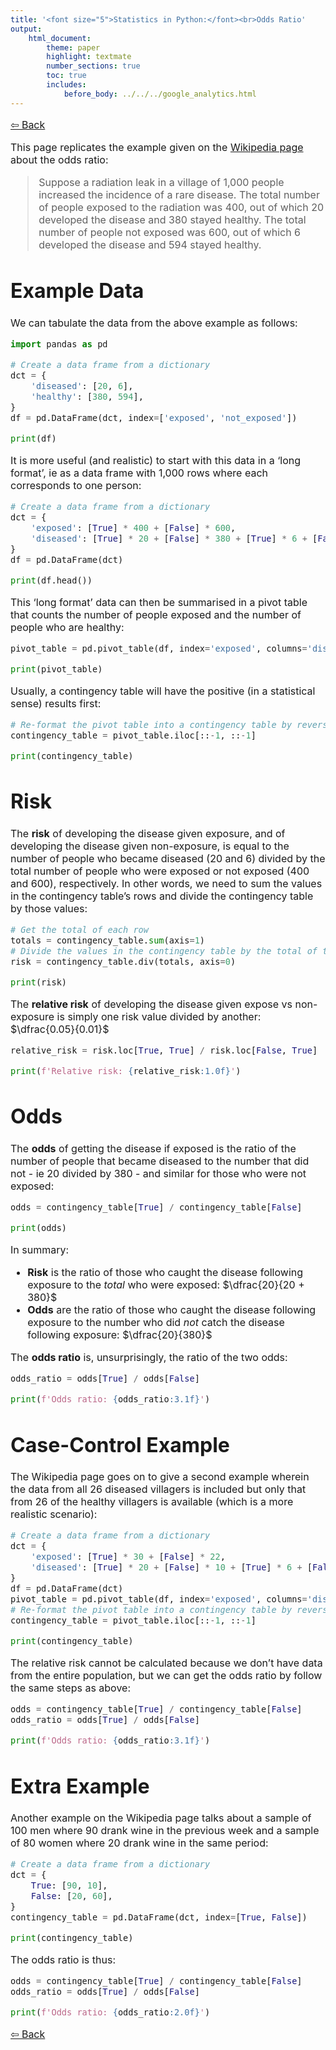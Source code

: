 ```yaml
---
title: '<font size="5">Statistics in Python:</font><br>Odds Ratio'
output:
    html_document:
        theme: paper
        highlight: textmate
        number_sections: true
        toc: true
        includes:
            before_body: ../../../google_analytics.html
---
```


<font size="3">

[⇦ Back](../../../python.html)

This page replicates the example given on the [Wikipedia page](https://en.wikipedia.org/wiki/Odds_ratio) about the odds ratio:

> Suppose a radiation leak in a village of 1,000 people increased the incidence of a rare disease. The total number of people exposed to the radiation was 400, out of which 20 developed the disease and 380 stayed healthy. The total number of people not exposed was 600, out of which 6 developed the disease and 594 stayed healthy.

Example Data
============
We can tabulate the data from the above example as follows:

```python
import pandas as pd

# Create a data frame from a dictionary
dct = {
    'diseased': [20, 6],
    'healthy': [380, 594],
}
df = pd.DataFrame(dct, index=['exposed', 'not_exposed'])

print(df)
```

It is more useful (and realistic) to start with this data in a 'long format', ie as a data frame with 1,000 rows where each corresponds to one person:

```python
# Create a data frame from a dictionary
dct = {
    'exposed': [True] * 400 + [False] * 600,
    'diseased': [True] * 20 + [False] * 380 + [True] * 6 + [False] * 594,
}
df = pd.DataFrame(dct)

print(df.head())
```

This 'long format' data can then be summarised in a pivot table that counts the number of people exposed and the number of people who are healthy:

```python
pivot_table = pd.pivot_table(df, index='exposed', columns='diseased', aggfunc='size')

print(pivot_table)
```

Usually, a contingency table will have the positive (in a statistical sense) results first:

```python
# Re-format the pivot table into a contingency table by reversing the order of the columns and the rows
contingency_table = pivot_table.iloc[::-1, ::-1]

print(contingency_table)
```

Risk
====
The **risk** of developing the disease given exposure, and of developing the disease given non-exposure, is equal to the number of people who became diseased (20 and 6) divided by the total number of people who were exposed or not exposed (400 and 600), respectively. In other words, we need to sum the values in the contingency table's rows and divide the contingency table by those values:

```python
# Get the total of each row
totals = contingency_table.sum(axis=1)
# Divide the values in the contingency table by the total of their row
risk = contingency_table.div(totals, axis=0)

print(risk)
```

The **relative risk** of developing the disease given expose vs non-exposure is simply one risk value divided by another: $\dfrac{0.05}{0.01}$

```python
relative_risk = risk.loc[True, True] / risk.loc[False, True]

print(f'Relative risk: {relative_risk:1.0f}')
```

Odds
====
The **odds** of getting the disease if exposed is the ratio of the number of people that became diseased to the number that did not - ie 20 divided by 380 - and similar for those who were not exposed:

```python
odds = contingency_table[True] / contingency_table[False]

print(odds)
```

In summary:

- **Risk** is the ratio of those who caught the disease following exposure to the *total* who were exposed: $\dfrac{20}{20 + 380}$
- **Odds** are the ratio of those who caught the disease following exposure to the number who did *not* catch the disease following exposure: $\dfrac{20}{380}$

The **odds ratio** is, unsurprisingly, the ratio of the two odds:

```python
odds_ratio = odds[True] / odds[False]

print(f'Odds ratio: {odds_ratio:3.1f}')
```

Case-Control Example
====================
The Wikipedia page goes on to give a second example wherein the data from all 26 diseased villagers is included but only that from 26 of the healthy villagers is available (which is a more realistic scenario):

```python
# Create a data frame from a dictionary
dct = {
    'exposed': [True] * 30 + [False] * 22,
    'diseased': [True] * 20 + [False] * 10 + [True] * 6 + [False] * 16,
}
df = pd.DataFrame(dct)
pivot_table = pd.pivot_table(df, index='exposed', columns='diseased', aggfunc='size')
# Re-format the pivot table into a contingency table by reversing the order of the columns and the rows
contingency_table = pivot_table.iloc[::-1, ::-1]

print(contingency_table)
```

The relative risk cannot be calculated because we don't have data from the entire population, but we can get the odds ratio by follow the same steps as above:

```python
odds = contingency_table[True] / contingency_table[False]
odds_ratio = odds[True] / odds[False]

print(f'Odds ratio: {odds_ratio:3.1f}')
```

Extra Example
=============
Another example on the Wikipedia page talks about a sample of 100 men where 90 drank wine in the previous week and a sample of 80 women where 20 drank wine in the same period:

```python
# Create a data frame from a dictionary
dct = {
    True: [90, 10],
    False: [20, 60],
}
contingency_table = pd.DataFrame(dct, index=[True, False])

print(contingency_table)
```

The odds ratio is thus:

```python
odds = contingency_table[True] / contingency_table[False]
odds_ratio = odds[True] / odds[False]

print(f'Odds ratio: {odds_ratio:2.0f}')
```

[⇦ Back](../../../python.html)

</font>
